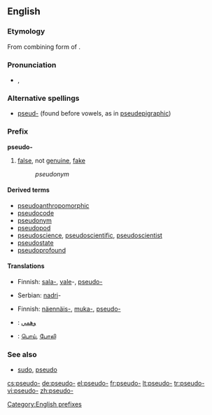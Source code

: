 ==English==

===Etymology===
From combining form of {{etyl|grc}} {{term|ψευδής|tr=pseudēs||false, lying|sc=polytonic}}.

===Pronunciation===
* {{IPA|/sudo/}}, {{SAMPA|/sudo/}}

===Alternative spellings===
* [[pseud-]] (found before vowels, as in [[pseudepigraphic]])

===Prefix===
'''pseudo-'''

# [[false]], not [[genuine]], [[fake]]
#: ''pseudonym''

====Derived terms====
* [[pseudoanthropomorphic]]
* [[pseudocode]]
* [[pseudonym]]
* [[pseudopod]]
* [[pseudoscience]], [[pseudoscientific]], [[pseudoscientist]]
* [[pseudostate]]
* [[pseudoprofound]]

====Translations====
{{trans-top|not genuine}}
* Finnish: [[sala-]], [[vale]]-, [[pseudo-]]
{{trans-mid}}
* Serbian: [[nadri]]-
{{trans-bottom}}

{{trans-top|pretentious}}
* Finnish: [[näennäis-]], [[muka-]], [[pseudo-]]
{{trans-mid}}
{{trans-bottom}}

{{checktrans-top}}
* {{ttbc|Arabic}}: [[وهمي]]
* {{ttbc|Tamil}}: [[பொய்]], [[போலி]]
{{trans-bottom}}

===See also===
* [[sudo]], [[pseudo]]

[[Category:English prefixes]]

[[cs:pseudo-]]
[[de:pseudo-]]
[[el:pseudo-]]
[[fr:pseudo-]]
[[lt:pseudo-]]
[[tr:pseudo-]]
[[vi:pseudo-]]
[[zh:pseudo-]]